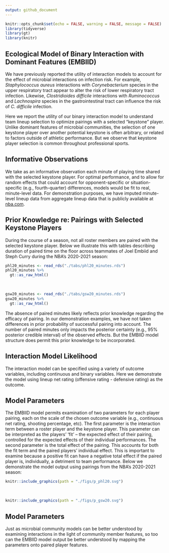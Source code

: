 ```yaml
---
output: github_document
---
```


<!-- README.md is generated from README.Rmd. Please edit that file -->


```r
knitr::opts_chunk$set(echo = FALSE, warning = FALSE, message = FALSE)
library(tidyverse)
library(gt)
library(knitr)
```

## Ecological Model of Binary Interaction with Dominant Features (EMBIID)  
  
We have previously reported the utility of interaction models to account for the effect of microbial interactions on infection risk. For example, _Staphylococcus aureus_ interactions with _Corynebacterium_ species in the upper respiratory tract appear to alter the risk of lower respiratory tract infection. Likewise, _Clostridioides difficile_ interactions with _Ruminococcus_ and _Lachnospira_ species in the gastrointestinal tract can influence the risk of _C. difficile_ infection.    
  
Here we report the utility of our binary interaction model to understand team lineup selection to optimize pairings with a selected "keystone" player. Unlike dominant features of microbial communities, the selection of one keystone player over another potential keystone is often arbitrary, or related to factors outside of athletic performance. But we observe that keystone player selection is common throughout professional sports.     
  
  
## Informative Observations    
  
We take as an informative observation each minute of playing time shared with the selected keystone player. For optimal performance, and to allow for random effects that could account for opponent-specific or situation-specific (e.g., fourth-quarter) differences, models would be fit to real, minute-level data. For demonstration purposes, we have imputed minute-level lineup data from aggregate lineup data that is publicly available at [nba.com](https://www.nba.com/stats/lineups/advanced/).  
  
  
## Prior Knowledge re: Pairings with Selected Keystone Players    
  
During the course of a season, not all roster members are paired with the selected keystone player. Below we illustrate this with tables describing duration of paired time on the floor across teammates of Joel Embiid and Steph Curry during the NBA's 2020-2021 season:  
  
```r
phl20_minutes <- read_rds("./tabs/phl20_minutes.rds")
phl20_minutes %>%
  gt::as_raw_html()
```
<br>
```r
gsw20_minutes <- read_rds("./tabs/gsw20_minutes.rds")
gsw20_minutes %>%
  gt::as_raw_html()
```

The absence of paired minutes likely reflects prior knowledge regarding the efficacy of pairing. In our demonstration examples, we have not taken differences in prior probability of successful pairing into account. The number of paired minutes only impacts the posterior certainty (e.g., 95% posterior credible interval) of the observed effects. But the EMBIID model structure does permit this prior knowledge to be incorporated.  
  
  
## Interaction Model Likelihood  
  
The interaction model can be specified using a variety of outcome variables, including continuous and binary variables. Here we demonstrate the model using lineup net rating (offensive rating - defensive rating) as the outcome.    
  
  
## Model Parameters    
  
The EMBIID model permits examination of two parameters for each player pairing, each on the scale of the chosen outcome variable (e.g., continuous net rating, shooting percentage, etc). The first parameter is the interaction term between a roster player and the keystone player. This parameter can be interpreted as the players' 'fit' -- the expected effect of their pairing, controlled for the expected effects of their individual performances. The second parameter is the total effect of the pairing. This accounts for both the fit term and the paired players' individual effect. This is important to examine because a positive fit can have a negative total effect if the paired player is, individually, a detriment to team performance. Below we demonstrate the model output using pairings from the NBA's 2020-2021 season:  
  

```r
knitr::include_graphics(path = "./figs/p_phl20.svg")
```
<br>
```r
knitr::include_graphics(path = "./figs/p_gsw20.svg")
```
  
  
## Model Parameters    
  
Just as microbial community models can be better understood by examining interactions in the light of community member features, so too can the EMBIID model output be better understood by mapping the parameters onto paired player features. 
  
  
  
  
  

